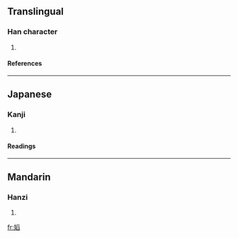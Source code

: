 ==Translingual==
===Han character===
{{Han char|rn=38|rad=女|as=10|sn=13|four=4247<sub>7</sub>|canj=女月竹X (VBHX)}}
# {{defn|Han|sort=女10}}
====References====
{{Han ref|kx=0269.120|dkj=06621|hdz=21072.080|uh=5ACD|ud=23245|bh=DD45|bd=56645}}
----
==Japanese==
===Kanji===
{{ja-kanji|grade=|rs=女10}}
# {{defn|Japanese}} 
====Readings====
{{ja-readings|on=[[たう]] (tau), [[とう]] (tō), [[えう]] (eu)|kun=}}
----
==Mandarin==
===Hanzi===
{{cmn-hanzi|pin=[[tāo]] (tao1)|wg=t'ao<sup>1</sup>}}
# {{defn|Mandarin}}

[[fr:嫍]]